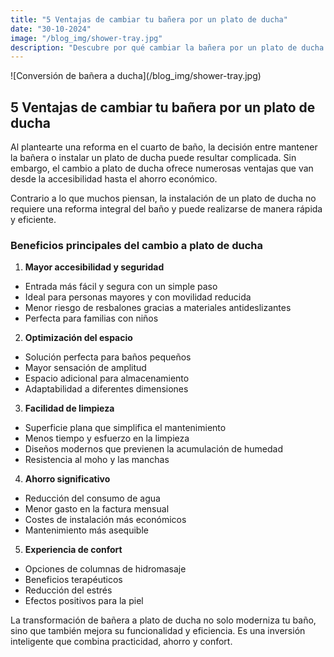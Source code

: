 ```yaml
---
title: "5 Ventajas de cambiar tu bañera por un plato de ducha"
date: "30-10-2024"
image: "/blog_img/shower-tray.jpg"
description: "Descubre por qué cambiar la bañera por un plato de ducha es una decisión inteligente: ahorro, accesibilidad, espacio y más beneficios."
---
```


<div className="flex justify-center">
<article className="prose max-w-none w-full">
<div className="flex flex-col items-center">
  <div className="mb-0">
    ![Conversión de bañera a ducha](/blog_img/shower-tray.jpg)
    <h1 className="text-center text-xl font-bold">
      5 Ventajas de cambiar tu bañera por un plato de ducha
    </h1>
  </div>
</div>

Al plantearte una reforma en el cuarto de baño, la decisión entre mantener la bañera o instalar un plato de ducha puede resultar complicada. Sin embargo, el cambio a plato de ducha ofrece numerosas ventajas que van desde la accesibilidad hasta el ahorro económico.

<div className="flex flex-col items-center">
  Contrario a lo que muchos piensan, la instalación de un plato de ducha no
  requiere una reforma integral del baño y puede realizarse de manera rápida y
  eficiente.
</div>

### Beneficios principales del cambio a plato de ducha

1. **Mayor accesibilidad y seguridad**

- Entrada más fácil y segura con un simple paso
- Ideal para personas mayores y con movilidad reducida
- Menor riesgo de resbalones gracias a materiales antideslizantes
- Perfecta para familias con niños

2. **Optimización del espacio**

- Solución perfecta para baños pequeños
- Mayor sensación de amplitud
- Espacio adicional para almacenamiento
- Adaptabilidad a diferentes dimensiones

3. **Facilidad de limpieza**

- Superficie plana que simplifica el mantenimiento
- Menos tiempo y esfuerzo en la limpieza
- Diseños modernos que previenen la acumulación de humedad
- Resistencia al moho y las manchas

4. **Ahorro significativo**

- Reducción del consumo de agua
- Menor gasto en la factura mensual
- Costes de instalación más económicos
- Mantenimiento más asequible

5. **Experiencia de confort**

- Opciones de columnas de hidromasaje
- Beneficios terapéuticos
- Reducción del estrés
- Efectos positivos para la piel

<div className="flex flex-col items-center">
  La transformación de bañera a plato de ducha no solo moderniza tu baño, sino
  que también mejora su funcionalidad y eficiencia. Es una inversión inteligente
  que combina practicidad, ahorro y confort.
</div>

</article>
</div>
